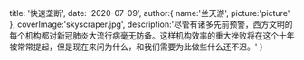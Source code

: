   title: '快速垄断',
  date: '2020-07-09',
  author:{
    name:'兰天游',
    picture:'picture'
  },
  coverImage:'skyscraper.jpg',
  description:'尽管有诸多先前预警，西方文明的每个机构都对新冠肺炎大流行病毫无防备。这样机构效率的重大挫败将在这个十年被常常提起，但是现在来问为什么，和我们需要为此做些什么还不迟。'
}


<Post title={meta.title} date={meta.date} author={meta.author} description={meta.description} coverImage={meta.coverImage}>

</Post>